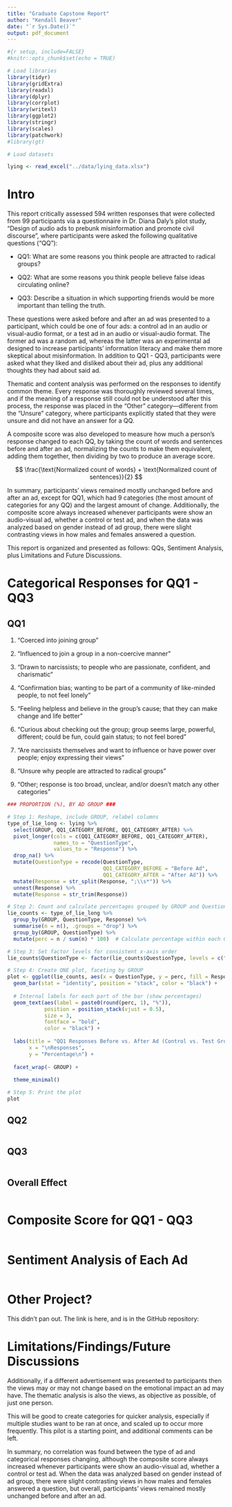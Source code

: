 ```yaml
---
title: "Graduate Capstone Report"
author: "Kendall Beaver"
date: "`r Sys.Date()`"
output: pdf_document
---
```


```r

#{r setup, include=FALSE}
#knitr::opts_chunk$set(echo = TRUE)

# Load libraries
library(tidyr)
library(gridExtra)
library(readxl)
library(dplyr)
library(corrplot)
library(writexl)
library(ggplot2)
library(stringr)
library(scales)
library(patchwork)
#library(gt)

# Load datasets

lying <- read_excel("../data/lying_data.xlsx")
```

# Intro

This report critically assessed 594 written responses that were collected from 99 participants via a questionnaire in Dr. Diana Daly's pilot study, "Design of audio ads to prebunk misinformation and promote civil discourse", where participants were asked the following qualitative questions ("QQ"):

-   QQ1: What are some reasons you think people are attracted to radical groups?

-   QQ2: What are some reasons you think people believe false ideas circulating online?

-   QQ3: Describe a situation in which supporting friends would be more important than telling the truth.

These questions were asked before and after an ad was presented to a participant, which could be one of four ads: a control ad in an audio or visual-audio format, or a test ad in an audio or visual-audio format. The former ad was a random ad, whereas the latter was an experimental ad designed to increase participants' information literacy and make them more skeptical about misinformation. In addition to QQ1 - QQ3, participants were asked what they liked and disliked about their ad, plus any additional thoughts they had about said ad.

Thematic and content analysis was performed on the responses to identify common theme. Every response was thoroughly reviewed several times, and if the meaning of a response still could not be understood after this process, the response was placed in the "Other" category—different from the "Unsure" category, where participants explicitly stated that they were unsure and did not have an answer for a QQ.

A composite score was also developed to measure how much a person's response changed to each QQ, by taking the count of words and sentences before and after an ad, normalizing the counts to make them equivalent, adding them together, then dividing by two to produce an average score.

$$
\frac{\text{Normalized count of words} + \text{Normalized count of sentences}}{2}
$$

In summary, participants' views remained mostly unchanged before and after an ad, except for QQ1, which had 9 categories (the most amount of categories for any QQ) and the largest amount of change. Additionally, the composite score always increased whenever participants were show an audio-visual ad, whether a control or test ad, and when the data was analyzed based on gender instead of ad group, there were slight contrasting views in how males and females answered a question.

This report is organized and presented as follows: QQs, Sentiment Analysis, plus Limitations and Future Discussions.

# Categorical Responses for QQ1 - QQ3

## QQ1

1.  "Coerced into joining group"

2.  "Influenced to join a group in a non-coercive manner"

3.  "Drawn to narcissists; to people who are passionate, confident, and charismatic"

4.  "Confirmation bias; wanting to be part of a community of like-minded people, to not feel lonely"

5.  "Feeling helpless and believe in the group's cause; that they can make change and life better"

6.  "Curious about checking out the group; group seems large, powerful, different; could be fun, could gain status; to not feel bored"

7.  "Are narcissists themselves and want to influence or have power over people; enjoy expressing their views"

8.  "Unsure why people are attracted to radical groups"

9.  "Other; response is too broad, unclear, and/or doesn't match any other categories"

```r

### PROPORTION (%), BY AD GROUP ###

# Step 1: Reshape, include GROUP, relabel columns
type_of_lie_long <- lying %>%
  select(GROUP, QQ1_CATEGORY_BEFORE, QQ1_CATEGORY_AFTER) %>%
  pivot_longer(cols = c(QQ1_CATEGORY_BEFORE, QQ1_CATEGORY_AFTER),
               names_to = "QuestionType",
               values_to = "Response") %>%
  drop_na() %>%
  mutate(QuestionType = recode(QuestionType,
                               QQ1_CATEGORY_BEFORE = "Before Ad",
                               QQ1_CATEGORY_AFTER = "After Ad")) %>%
  mutate(Response = str_split(Response, ";\\s*")) %>%
  unnest(Response) %>%
  mutate(Response = str_trim(Response))

# Step 2: Count and calculate percentages grouped by GROUP and QuestionType
lie_counts <- type_of_lie_long %>%
  group_by(GROUP, QuestionType, Response) %>%
  summarise(n = n(), .groups = "drop") %>%
  group_by(GROUP, QuestionType) %>%
  mutate(perc = n / sum(n) * 100)  # Calculate percentage within each GROUP + QuestionType

# Step 3: Set factor levels for consistent x-axis order
lie_counts$QuestionType <- factor(lie_counts$QuestionType, levels = c("Before Ad", "After Ad"))

# Step 4: Create ONE plot, faceting by GROUP
plot <- ggplot(lie_counts, aes(x = QuestionType, y = perc, fill = Response)) +
  geom_bar(stat = "identity", position = "stack", color = "black") +
  
  # Internal labels for each part of the bar (show percentages)
  geom_text(aes(label = paste0(round(perc, 1), "%")),
            position = position_stack(vjust = 0.5),
            size = 3,
            fontface = "bold",
            color = "black") +
  
  labs(title = "QQ1 Responses Before vs. After Ad (Control vs. Test Group)",
       x = "\nResponses",
       y = "Percentage\n") +
  
  facet_wrap(~ GROUP) +
  
  theme_minimal()

# Step 5: Print the plot
plot
```

## QQ2 

```r

```

## QQ3

```r

```

## Overall Effect

```r

```

# Composite Score for QQ1 - QQ3

```r

```

# Sentiment Analysis of Each Ad

```r

```

# Other Project?

This didn't pan out. The link is here, and is in the GitHub repository:

# Limitations/Findings/Future Discussions

Additionally, if a different advertisement was presented to participants then the views may or may not change based on the emotional impact an ad may have. The thematic analysis is also the views, as objective as possible, of just one person.

This will be good to create categories for quicker analysis, especially if multiple studies want to be ran at once, and scaled up to occur more frequently. This pilot is a starting point, and additional comments can be left.

In summary, no correlation was found between the type of ad and categorical responses changing, although the composite score always increased whenever participants were show an audio-visual ad, whether a control or test ad. When the data was analyzed based on gender instead of ad group, there were slight contrasting views in how males and females answered a question, but overall, participants' views remained mostly unchanged before and after an ad.

